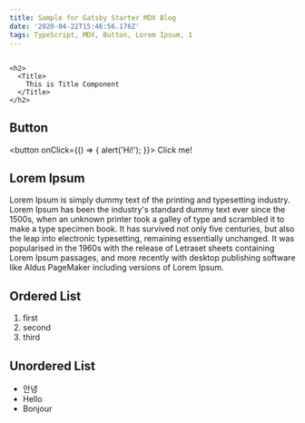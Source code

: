 ```yaml
---
title: Sample for Gatsby Starter MDX Blog
date: '2020-04-22T15:46:56.176Z'
tags: TypeScript, MDX, Button, Lorem Ipsum, 1
---
```



<h2>
  <Title style={{ color: '#555' }}>
    This is Title Component
  </Title>
</h2>

```
<h2>
  <Title>
    This is Title Component
  </Title>
</h2>
```

## Button

<button onClick={() => { alert('Hi!'); }}>
  Click me!
</button>

## Lorem Ipsum

Lorem Ipsum is simply dummy text of the printing and typesetting industry. Lorem Ipsum has been the industry's standard dummy text ever since the 1500s, when an unknown printer took a galley of type and scrambled it to make a type specimen book. It has survived not only five centuries, but also the leap into electronic typesetting, remaining essentially unchanged. It was popularised in the 1960s with the release of Letraset sheets containing Lorem Ipsum passages, and more recently with desktop publishing software like Aldus PageMaker including versions of Lorem Ipsum.

## Ordered List

1. first
2. second
3. third

## Unordered List

- 안녕
- Hello
- Bonjour
